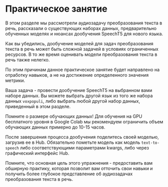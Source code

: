 # Практическое занятие

В этом разделе мы рассмотрели аудиозадачу преобразования текста в речь, рассказали о существующих наборах данных, предварительно обученных
моделях и нюансах дообучения SpeechT5 для нового языка. 

Как вы убедились, дообучение моделей для задач преобразования текста в речь может быть сложной задачей в условиях ограниченных ресурсов. В то же время
оценивать модели преобразования текста в речь также нелегко. 

По этим причинам данное практическое занятие будет направлено на отработку навыков, а не на достижение определенного значения метрики. 

Ваша задача - провести дообучение SpeechT5 на выбранном вами наборе данных. Вы можете выбрать
другой язык из того же набора данных `voxpopuli`, либо выбрать любой другой набор данных, приведенный в этом разделе.

Помните о размере обучающих данных! Для обучения на GPU бесплатного уровня в Google Colab мы рекомендуем ограничить объем обучающих
данных примерно до 10-15 часов. 

После завершения процесса дообучения поделитесь своей моделью, загрузив ее в Hub. Обязательно пометьте модель
как модель `text-to-speech` либо соответствующими параметрами kwargs, либо через графический интерфейс Hub.

Помните, что основная цель этого упражнения - предоставить вам обширную практику, которая позволит вам отточить свои навыки и
получить более глубокое представление об аудиозадачах преобразования текста в речь.
